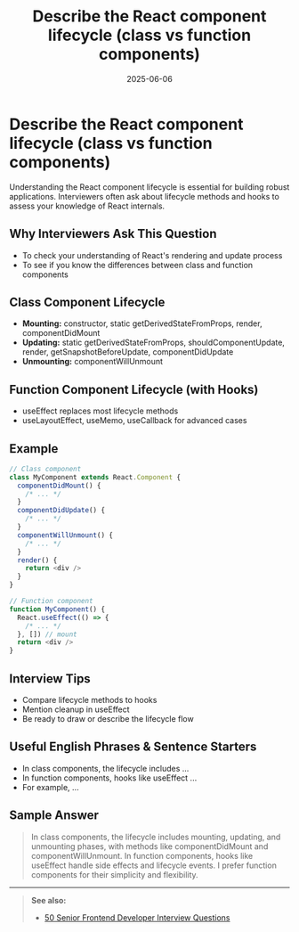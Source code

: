﻿---
title: 'Describe the React component lifecycle (class vs function components)'
date: '2025-06-06'
tags: ['interview', 'react', 'lifecycle', 'class component', 'function component']
draft: false
summary: 'A detailed guide to the React component lifecycle for both class and function components, with diagrams, examples, and interview tips.'
authors: ['default']
layout: PostSimple
---

# Describe the React component lifecycle (class vs function components)

Understanding the React component lifecycle is essential for building robust applications. Interviewers often ask about lifecycle methods and hooks to assess your knowledge of React internals.

## Why Interviewers Ask This Question

- To check your understanding of React's rendering and update process
- To see if you know the differences between class and function components

## Class Component Lifecycle

- **Mounting:** constructor, static getDerivedStateFromProps, render, componentDidMount
- **Updating:** static getDerivedStateFromProps, shouldComponentUpdate, render, getSnapshotBeforeUpdate, componentDidUpdate
- **Unmounting:** componentWillUnmount

## Function Component Lifecycle (with Hooks)

- useEffect replaces most lifecycle methods
- useLayoutEffect, useMemo, useCallback for advanced cases

## Example

```js
// Class component
class MyComponent extends React.Component {
  componentDidMount() {
    /* ... */
  }
  componentDidUpdate() {
    /* ... */
  }
  componentWillUnmount() {
    /* ... */
  }
  render() {
    return <div />
  }
}

// Function component
function MyComponent() {
  React.useEffect(() => {
    /* ... */
  }, []) // mount
  return <div />
}
```

## Interview Tips

- Compare lifecycle methods to hooks
- Mention cleanup in useEffect
- Be ready to draw or describe the lifecycle flow

## Useful English Phrases & Sentence Starters

- In class components, the lifecycle includes ...
- In function components, hooks like useEffect ...
- For example, ...

## Sample Answer

> In class components, the lifecycle includes mounting, updating, and unmounting phases, with methods like componentDidMount and componentWillUnmount. In function components, hooks like useEffect handle side effects and lifecycle events. I prefer function components for their simplicity and flexibility.

---

> **See also:**
>
> - [50 Senior Frontend Developer Interview Questions](./)
